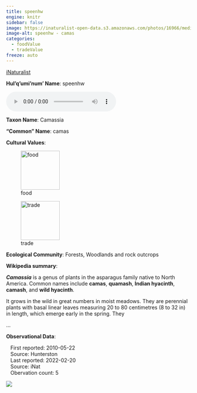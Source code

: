 ```yaml
---
title: speenhw
engine: knitr
sidebar: false
image: https://inaturalist-open-data.s3.amazonaws.com/photos/16966/medium.jpg
image-alt: speenhw - camas
categories:
  - foodValue
  - tradeValue
freeze: auto
---
```


<div role="img" class="imerss-photo" style="background-image: url(https://inaturalist-open-data.s3.amazonaws.com/photos/16966/medium.jpg)" 
 alt="speenhw - camas">
 <a href="https://www.inaturalist.org/taxa/62219" target="_blank" class="taxonDisplay-iNat-extern">iNaturalist<span class="external-link"></span></a>
</div>

**Hul'q'umi'num' Name**: speenhw

<audio controls>
  <source src="../../audio/speenhw_Levi_Wilson_&_Emily_Menzies_Galiano_Island_2022-02-20.mp3" type="audio/mpeg">
</audio>

**Taxon Name**: Camassia

**"Common" Name**: camas

**Cultural Values**:

:::{layout-nrow=1}
![food](/files/food.svg){width=106px}

![trade](/files/trade.svg){width=106px}
:::

**Ecological Community**: Forests, Woodlands and rock outcrops

**Wikipedia summary**:
<p class="mw-empty-elt">
<p><i><b>Camassia</b></i> is a genus of plants in the asparagus family native to North America. Common names include <b>camas</b>, <b>quamash</b>, <b>Indian hyacinth</b>, <b>camash</b>, and <b>wild hyacinth</b>.
</p><p>It grows in the wild in great numbers in moist meadows. They are perennial plants with basal linear leaves measuring 20 to 80 centimetres (8 to 32&#160;in) in length, which emerge early in the spring. They</p>...

**Observational Data**:

|    First reported: 2010-05-22

|    Source: Hunterston

|    Last reported: 2022-02-20

|    Source: iNat

|    Obervation count: 5

![](community_dist.png)
